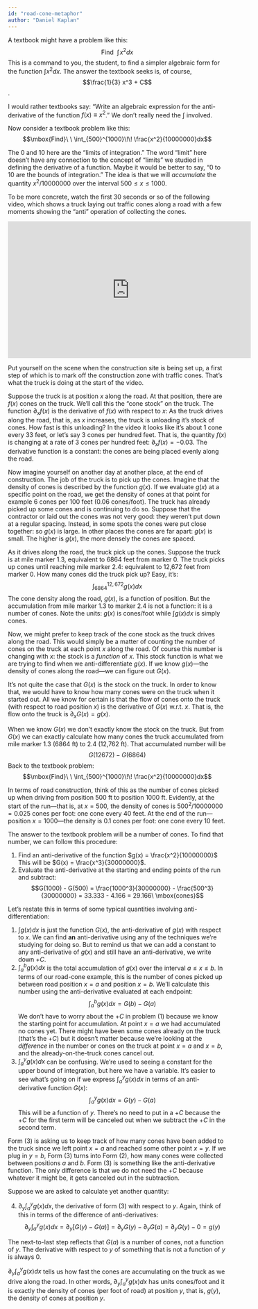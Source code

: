 ```yaml
---
id: "road-cone-metaphor"
author: "Daniel Kaplan"
---
```


A textbook might have a problem like this:
$$\mbox{Find}\ \ \int\! x^2 dx$$
This is a command to you, the student, to find a simpler algebraic form for the function $\int x^2 dx$. The answer the textbook seeks is, of course, $$\frac{1}{3} x^3 + C$$.

I would rather textbooks say: "Write an algebraic expression for the anti-derivative of the function $f(x) \equiv x^2$." We don't really need the $\int$ involved.

Now consider a textbook problem like this:
$$\mbox{Find}\ \ \int_{500}^{1000}\!\! \frac{x^2}{10000000}dx$$

The 0 and 10 here are the "limits of integration." The word "limit" here doesn't have any connection to the concept of "limits" we studied in defining the derivative of a function. Maybe it would be better to say, "0 to 10 are the bounds of integration." The idea is that we will *accumulate* the quantity $x^2 / 10000000$ over the interval $500 \leq x \leq 1000$.

To be more concrete, watch the first 30 seconds or so of the following video, which shows a truck laying out traffic cones along a road with a few moments showing the "anti" operation of collecting the cones.

<iframe width="560" height="315" src="https://www.youtube.com/embed/mwHhHh4dXJs" frameborder="0" allow="accelerometer; autoplay; clipboard-write; encrypted-media; gyroscope; picture-in-picture" allowfullscreen></iframe>

Put yourself on the scene when the construction site is being set up, a first step of which is to mark off the construction zone with traffic cones. That's what the truck is doing at the start of the video.

Suppose the truck is at position $x$ along the road. At that position, there are $f(x)$ cones on the truck. We'll call this the "cone stock" on the truck. The function $\partial_x f(x)$ is the derivative of $f(x)$ with respect to $x$: As the truck drives along the road, that is, as $x$ increases, the truck is unloading it's stock of cones. How fast is this unloading? In the video it looks like it's about 1 cone every 33 feet, or let's say 3 cones per hundred feet. That is, the quantity $f(x)$ is changing at a rate of 3 cones per hundred feet: $\partial_x f(x) = -0.03$. The derivative function is a constant: the cones are being placed evenly along the road.

Now imagine yourself on another day at another place, at the end of construction. The job of the truck is to pick up the cones. Imagine that the density of cones is described by the function $g(x)$. If we evaluate $g(x)$ at a specific point on the road, we get the density of cones at that point for example 6 cones per 100 feet (0.06 cones/foot). The truck has already picked up some cones and is continuing to do so. Suppose that the contractor or laid out the cones was not very good: they weren't put down at a regular spacing. Instead, in some spots the cones were put close together: so $g(x)$ is large. In other places the cones are far apart: $g(x)$ is small. The higher is $g(x)$, the more densely the cones are spaced.

As it drives along the road, the truck pick up the cones. Suppose the truck is at mile marker 1.3, equivalent to 6864 feet from marker 0. The truck picks up cones until reaching mile marker 2.4: equivalent to 12,672 feet from marker 0. How many cones did the truck pick up? Easy, it's:
$$\int_{6864}^{12,672} g(x) dx$$
The cone density along the road, $g(x)$, is a function of position. But the accumulation from mile marker 1.3 to marker 2.4 is not a function: it is a number of cones. Note the units: $g(x)$ is cones/foot while $\int g(x)dx$ is simply cones.

Now, we might prefer to keep track of the cone stock as the truck drives along the road. This would simply be a matter of counting the number of cones on the truck at each point $x$ along the road. Of course this number is changing with $x$: the stock is a *function* of $x$. This stock function is what we are trying to find when we anti-differentiate $g(x)$. If we know $g(x)$---the density of cones along the road---we can figure out $G(x)$.

It's not quite the case that $G(x)$ is the stock on the truck. In order to know that, we would have to know how many cones were on the truck when it started out. All we know for certain is that the flow of cones onto the truck (with respect to road position $x$) is the derivative of $G(x)$ w.r.t. $x$. That is, the flow onto the truck is $\partial_x G(x) = g(x)$.

When we know $G(x)$ we don't exactly know the stock on the truck. But from $G(x)$ we can exactly calculate how many cones the truck accumulated from mile marker 1.3 (6864 ft) to 2.4 (12,762 ft). That accumulated number will be $$G(12672) - G(6864)$$
Back to the textbook problem:
$$\mbox{Find}\ \ \int_{500}^{1000}\!\! \frac{x^2}{10000000}dx$$

In terms of road construction, think of this as the number of cones picked up when driving from position 500 ft to position 1000 ft. Evidently, at the start of the run---that is, at $x=500$, the density of cones is $500^2 / 10000000 =  0.025$ cones per foot: one cone every 40 feet. At the end of the run---position $x=1000$---the density is 0.1 cones per foot: one cone every 10 feet.

The answer to the textbook problem will be a number of cones. To find that number, we can follow this procedure:

1. Find an anti-derivative of the function $g(x) = \frac{x^2}{10000000}$ This will be $G(x) = \frac{x^3}{30000000}$.
2. Evaluate the anti-derivative at the starting and ending points of the run and subtract:
$$G(1000) - G(500) = \frac{1000^3}{30000000} - \frac{500^3}{30000000} = 33.333 - 4.166 = 29.166\ \mbox{cones}$$

Let's restate this in terms of some typical quantities involving anti-differentiation:

1. $\int g(x) dx$ is just the function $G(x)$, the anti-derivative of $g(x)$ with respect to $x$. We can find **an** anti-derivative using any of the techniques we're studying for doing so. But to remind us that we can add a constant to any anti-derivative of $g(x)$ and still have an anti-derivative, we write down $+ C$.
2. $\int_a^b g(x) dx$ is the total accumulation of $g(x)$ over the interval $a \leq x \leq b$. In terms of our road-cone example, this is the number of cones picked up between road position $x=a$ and position $x=b$. We'll calculate this number using the anti-derivative evaluated at each endpoint: $$\int_a^b g(x) dx = G(b) - G(a)$$ We don't have to worry about the $+ C$ in problem (1) because we know the starting point for accumulation. At point $x=a$ we had accumulated no cones yet. There might have been some cones already on the truck (that's the $+ C$) but it doesn't matter because we're looking at the *difference* in the number or cones on the truck at point $x=a$ and $x=b$, and the already-on-the-truck cones cancel out.
3. $\int_a^y g(x) dx$ can be confusing. We're used to seeing a constant for the upper bound of integration, but here we have a variable. It's easier to see what's going on if we express $\int_a^y g(x)dx$ in terms of an anti-derivative function $G(x)$:
$$\int_a^y g(x) dx = G(y) - G(a)$$
This will be a function of $y$. There's no need to put in a $+ C$ because the $+ C$ for the first term will be canceled out when we subtract the $+ C$ in the second term.

Form (3) is asking us to keep track of how many cones have been added to the truck since we left point $x=a$ and reached some other point $x=y$. If we plug in $y=b$, Form (3) turns into Form (2), how many cones were collected between positions $a$ and $b$. Form (3) is something like the anti-derivative function. The only difference is that we do not need the $+ C$ because whatever it might be, it gets canceled out in the subtraction.

Suppose we are asked to calculate yet another quantity:

4. $\partial_y \int_a^y g(x) dx$, the derivative of form (3) with respect to $y$. Again, think of this in terms of the difference of anti-derivatives:
$$\partial_y \int_a^y g(x) dx = \partial_y \left[G(y) - G(a)\right] = \partial_y G(y) - \partial_y G(a) = \partial_y G(y) - 0 = g(y)$$

The next-to-last step reflects that $G(a)$ is a number of cones, not a function of $y$. The derivative with respect to $y$ of something that is not a function of $y$ is always 0.

$\partial_y \int_a^y g(x) dx$ tells us how fast the cones are accumulating on the truck as we drive along the road. In other words, $\partial_y \int_a^y g(x) dx$ has units cones/foot and it is exactly the density of cones (per foot of road) at position $y$, that is, $g(y)$, the density of cones at position $y$.
